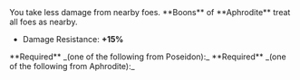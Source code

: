 

<Boon boon={DbBoons.Duos.islandGetaway}>
You take less damage from nearby foes. **Boons** of **Aphrodite** treat all foes as nearby.

- Damage Resistance: **+15%**

</Boon>

<Callout>
  **Required** _(one of the following from Poseidon):_
  <BoonGrid
    boons={[
      DbBoons.Poseidon.waveStrike,
      DbBoons.Poseidon.waveFlourish,
      DbBoons.Poseidon.tidalRing,
      DbBoons.Poseidon.breakerSprint,
      DbBoons.Poseidon.fluidGain,
    ]}
  />
</Callout>

<Callout>
  **Required** _(one of the following from Aphrodite):_
  <BoonGrid
    boons={[
      DbBoons.Aphrodite.flutterStrike,
      DbBoons.Aphrodite.flutterFlourish,
    ]}
  />
</Callout>
